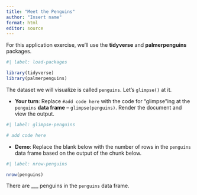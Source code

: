 ```yaml
---
title: "Meet the Penguins"
author: "Insert name"
format: html
editor: source
---
```


For this application exercise, we'll use the **tidyverse** and **palmerpenguins** packages.

```r
#| label: load-packages

library(tidyverse)
library(palmerpenguins)
```

The dataset we will visualize is called `penguins`. Let's `glimpse()` at it.

* **Your turn**: Replace `#add code here` with the code for "glimpse"ing at the `penguins` **data frame** -- `glimpse(penguins)`. Render the document and view the output.

```r
#| label: glimpse-penguins

# add code here
```


* **Demo**: Replace the blank below with the number of rows in the `penguins` data frame based on the output of the chunk below.

```r
#| label: nrow-penguins

nrow(penguins)
```


There are ___ penguins in the `penguins` data frame.


